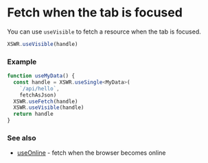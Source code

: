 # Fetch when the tab is focused

You can use `useVisible` to fetch a resource when the tab is focused.

```typescript
XSWR.useVisible(handle) 
```

### Example

```typescript
function useMyData() {
  const handle = XSWR.useSingle<MyData>(
    `/api/hello`, 
    fetchAsJson)
  XSWR.useFetch(handle)
  XSWR.useVisible(handle)
  return handle
}
```

### See also

- [useOnline](/features/use-online) - fetch when the browser becomes online